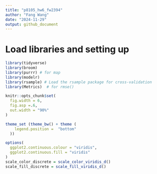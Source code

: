 ```yaml
---
title: "p8105_hw6_fw2394"
author: "Fang Wang"
date: "2024-11-29"
output: github_document
---
```

# Load libraries and setting up
```r
library(tidyverse)
library(broom)
library(purrr) # for map
library(modelr)
library(rsample) # Load the rsample package for cross-validation
library(Metrics)  # for rmse()

knitr::opts_chunk$set(
  fig.width = 6,
  fig.asp =.6,
  out.width = "90%"
)

theme_set (theme_bw() + theme (
    legend.position =  "bottom"
  ))

options(
  ggplot2.continuous.colour = "viridis",
  ggplot2.continuous.fill = "viridis"
)
scale_color_discrete = scale_color_viridis_d()
scale_fill_discrete = scale_fill_viridis_d()
```